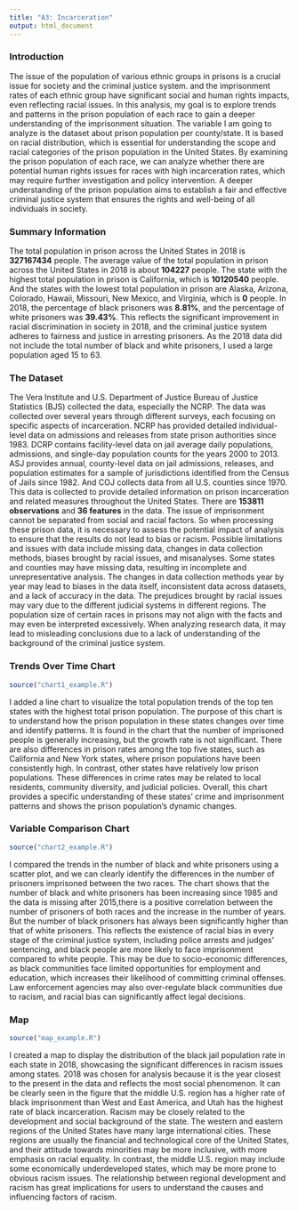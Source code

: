 ```yaml
---
title: "A3: Incarceration"
output: html_document
---
```


### Introduction

The issue of the population of various ethnic groups in prisons is a crucial issue for society and the criminal justice system. and the imprisonment rates of each ethnic group have significant social and human rights impacts, even reflecting racial issues. In this analysis, my goal is to explore trends and patterns in the prison population of each race to gain a deeper understanding of the imprisonment situation. The variable I am going to analyze is the dataset about prison population per county/state. It is based on racial distribution, which is essential for understanding the scope and racial categories of the prison population in the United States. By examining the prison population of each race, we can analyze whether there are potential human rights issues for races with high incarceration rates, which may require further investigation and policy intervention. A deeper understanding of the prison population aims to establish a fair and effective criminal justice system that ensures the rights and well-being of all individuals in society.

### Summary Information

The total population in prison across the United States in 2018 is **327167434** people. The average value of the total population in prison across the United States in 2018 is about **104227** people. The state with the highest total population in prison is California, which is **10120540** people. And the states with the lowest total population in prison are Alaska, Arizona, Colorado, Hawaii, Missouri, New Mexico, and Virginia, which is **0** people. In 2018, the percentage of black prisoners was **8.81%**, and the percentage of white prisoners was **39.43%**. This reflects the significant improvement in racial discrimination in society in 2018, and the criminal justice system adheres to fairness and justice in arresting prisoners. As the 2018 data did not include the total number of black and white prisoners, I used a large population aged 15 to 63.

### The Dataset

The Vera Institute and U.S. Department of Justice Bureau of Justice Statistics (BJS) collected the data, especially the NCRP. The data was collected over several years through different surveys, each focusing on specific aspects of incarceration. NCRP has provided detailed individual-level data on admissions and releases from state prison authorities since 1983. DCRP contains facility-level data on jail average daily populations, admissions, and single-day population counts for the years 2000 to 2013. ASJ provides annual, county-level data on jail admissions, releases, and population estimates for a sample of jurisdictions identified from the Census of Jails since 1982. And COJ collects data from all U.S. counties since 1970. This data is collected to provide detailed information on prison incarceration and related measures throughout the United States. There are **153811 observations** and **36 features** in the data. The issue of imprisonment cannot be separated from social and racial factors. So when processing these prison data, it is necessary to assess the potential impact of analysis to ensure that the results do not lead to bias or racism. Possible limitations and issues with data include missing data, changes in data collection methods, biases brought by racial issues, and misanalyses. Some states and counties may have missing data, resulting in incomplete and unrepresentative analysis. The changes in data collection methods year by year may lead to biases in the data itself, inconsistent data across datasets, and a lack of accuracy in the data. The prejudices brought by racial issues may vary due to the different judicial systems in different regions. The population size of certain races in prisons may not align with the facts and may even be interpreted excessively. When analyzing research data, it may lead to misleading conclusions due to a lack of understanding of the background of the criminal justice system.

### Trends Over Time Chart

```r
source("chart1_example.R")
```

I added a line chart to visualize the total population trends of the top ten states with the highest total prison population. The purpose of this chart is to understand how the prison population in these states changes over time and identify patterns. It is found in the chart that the number of imprisoned people is generally increasing, but the growth rate is not significant. There are also differences in prison rates among the top five states, such as California and New York states, where prison populations have been consistently high. In contrast, other states have relatively low prison populations. These differences in crime rates may be related to local residents, community diversity, and judicial policies. Overall, this chart provides a specific understanding of these states' crime and imprisonment patterns and shows the prison population's dynamic changes.

### Variable Comparison Chart

```r
source("chart2_example.R")
```

I compared the trends in the number of black and white prisoners using a scatter plot, and we can clearly identify the differences in the number of prisoners imprisoned between the two races. The chart shows that the number of black and white prisoners has been increasing since 1985 and the data is missing after 2015,there is a positive correlation between the number of prisoners of both races and the increase in the number of years. But the number of black prisoners has always been significantly higher than that of white prisoners. This reflects the existence of racial bias in every stage of the criminal justice system, including police arrests and judges' sentencing, and black people are more likely to face imprisonment compared to white people. This may be due to socio-economic differences, as black communities face limited opportunities for employment and education, which increases their likelihood of committing criminal offenses. Law enforcement agencies may also over-regulate black communities due to racism, and racial bias can significantly affect legal decisions.

### Map

```r
source("map_example.R")
```

I created a map to display the distribution of the black jail population rate in each state in 2018, showcasing the significant differences in racism issues among states. 2018 was chosen for analysis because it is the year closest to the present in the data and reflects the most social phenomenon. It can be clearly seen in the figure that the middle U.S. region has a higher rate of black imprisonment than West and East America, and Utah has the highest rate of black incarceration. Racism may be closely related to the development and social background of the state. The western and eastern regions of the United States have many large international cities. These regions are usually the financial and technological core of the United States, and their attitude towards minorities may be more inclusive, with more emphasis on racial equality. In contrast, the middle U.S. region may include some economically underdeveloped states, which may be more prone to obvious racism issues. The relationship between regional development and racism has great implications for users to understand the causes and influencing factors of racism.
